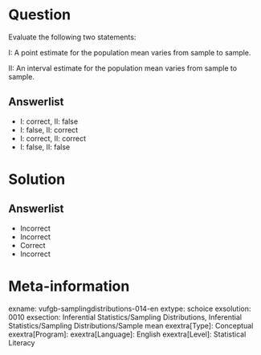 Question
========
  
Evaluate the following two statements:

I: A point estimate for the population mean varies from sample to sample.

II: An interval estimate for the population mean varies from sample to sample.

  
Answerlist
----------
* I: correct,  II: false
* I: false,   II: correct
* I: correct,  II: correct
* I: false,   II: false

Solution
========

Answerlist
----------
* Incorrect
* Incorrect
* Correct
* Incorrect

Meta-information
================
exname: vufgb-samplingdistributions-014-en
extype: schoice
exsolution: 0010
exsection: Inferential Statistics/Sampling Distributions, Inferential Statistics/Sampling Distributions/Sample mean
exextra[Type]: Conceptual
exextra[Program]: 
exextra[Language]: English
exextra[Level]: Statistical Literacy